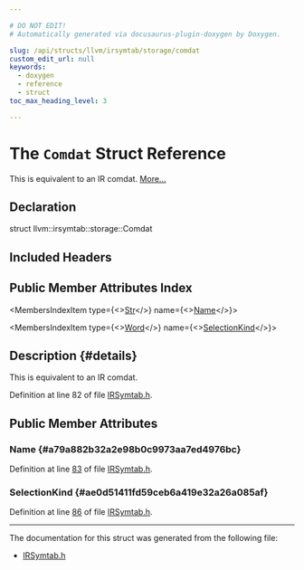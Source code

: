 ```yaml
---

# DO NOT EDIT!
# Automatically generated via docusaurus-plugin-doxygen by Doxygen.

slug: /api/structs/llvm/irsymtab/storage/comdat
custom_edit_url: null
keywords:
  - doxygen
  - reference
  - struct
toc_max_heading_level: 3

---
```





# The `Comdat` Struct Reference

<DoxygenPage pluginConfig={pluginConfig}>

This is equivalent to an IR comdat. <a href="#details">More...</a>

## Declaration

<CodeBlock>struct llvm::irsymtab::storage::Comdat</CodeBlock>

## Included Headers

<IncludesList>
<IncludesListItem
  filePath="llvm/Object/IRSymtab.h"
  permalink="/docs/api/files/include/include/llvm/include/llvm/object/irsymtab-h"
  isLocal="true" />
</IncludesList>

## Public Member Attributes Index

<MembersIndex>

<MembersIndexItem
  type={<><a href="/docs/api/structs/llvm/irsymtab/storage/str">Str</a></>}
  name={<><a href="#a79a882b32a2e98b0c9973aa7ed4976bc">Name</a></>}>
</MembersIndexItem>

<MembersIndexItem
  type={<><a href="/docs/api/namespaces/llvm/irsymtab/storage/#ad2b23175625fe2187c025e9f539189a1">Word</a></>}
  name={<><a href="#ae0d51411fd59ceb6a419e32a26a085af">SelectionKind</a></>}>
</MembersIndexItem>

</MembersIndex>

## Description {#details}

This is equivalent to an IR comdat.

Definition at line 82 of file <a href="/docs/api/files/include/include/llvm/include/llvm/object/irsymtab-h">IRSymtab.h</a>.

<SectionDefinition>

## Public Member Attributes

### Name {#a79a882b32a2e98b0c9973aa7ed4976bc}

<MemberDefinition
  prototype="Str llvm::irsymtab::storage::Comdat::Name">

Definition at line <a href="/docs/api/files/include/include/llvm/include/llvm/object/irsymtab-h/#l00083">83</a> of file <a href="/docs/api/files/include/include/llvm/include/llvm/object/irsymtab-h">IRSymtab.h</a>.
</MemberDefinition>

### SelectionKind {#ae0d51411fd59ceb6a419e32a26a085af}

<MemberDefinition
  prototype="Word llvm::irsymtab::storage::Comdat::SelectionKind">

Definition at line <a href="/docs/api/files/include/include/llvm/include/llvm/object/irsymtab-h/#l00086">86</a> of file <a href="/docs/api/files/include/include/llvm/include/llvm/object/irsymtab-h">IRSymtab.h</a>.
</MemberDefinition>

</SectionDefinition>

<hr/>

The documentation for this struct was generated from the following file:

<ul>
<li><a href="/docs/api/files/include/include/llvm/include/llvm/object/irsymtab-h">IRSymtab.h</a></li>
</ul>

</DoxygenPage>
